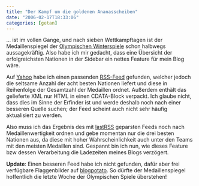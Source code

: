 ```yaml
---
title: "Der Kampf um die goldenen Ananasscheiben"
date: "2006-02-17T18:33:06"
categories: [getan]
---
```


... ist im vollen Gange, und nach sieben Wettkampftagen ist der Medaillenspiegel der [Olympischen Winterspiele](http://www.torino2006.org/ENG/OlympicGames/home/index.html) schon halbwegs aussagekräftig. Also habe ich mir gedacht, dass eine Übersicht der erfolgreichsten Nationen in der Sidebar ein nettes Feature für mein Blog wäre.

Auf [Yahoo](http://sports.yahoo.com/olympics/torino2006/medals) habe ich einen passenden [RSS-Feed](http://sports.yahoo.com/olympics/torino2006/medals/rss.xml) gefunden, welcher jedoch die seltsame Anzahl der acht besten Nationen liefert und diese in Reihenfolge der Gesamtzahl der Medaillen ordnet. Außerdem enthält das gelieferte XML nur HTML in einen CDATA-Block verpackt. Ich glaube nicht, dass dies im Sinne der Erfinder ist und werde deshalb noch nach einer besseren Quelle suchen; der Feed scheint auch nicht sehr häufig aktualisiert zu werden.

Also muss ich das Ergebnis des mit [lastRSS](http://lastrss.webdot.cz/) geparsten Feeds noch nach Medaillenwertigkeit ordnen und gebe momentan nur die drei besten Nationen aus, da diese mit hoher Wahrscheinlichkeit auch unter den Teams mit den meisten Medaillen sind. Gespannt bin ich nun, wie dieses Feature bzw dessen Verarbeitung die Ladezeiten meines Blogs verzögert.

**Update**: Einen besseren Feed habe ich nicht gefunden, dafür aber frei verfügbare Flaggenbilder auf [blogpotato](http://flags.blogpotato.de/). So dürfte der Medaillenspiegel hoffentlich die letzte Woche der Olympischen Spiele überstehen!
